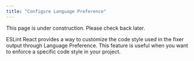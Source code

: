 ```yaml
---
title: "Configure Language Preference"
---
```


<Callout type="warn">This page is under construction. Please check back later.</Callout>

ESLint React provides a way to customize the code style used in the fixer output through Language Preference. This feature is useful when you want to enforce a specific code style in your project.
